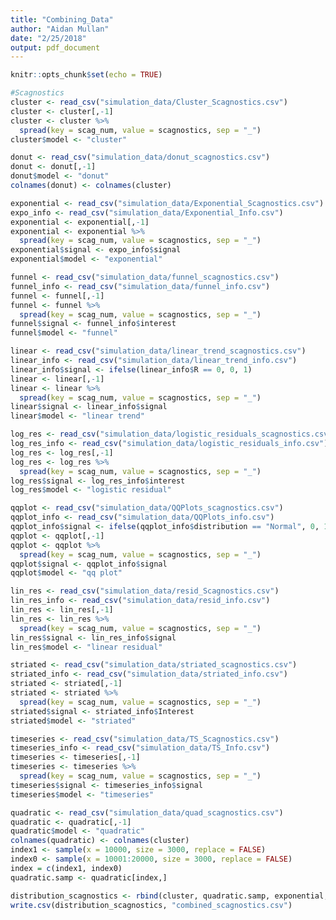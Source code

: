 ```yaml
---
title: "Combining_Data"
author: "Aidan Mullan"
date: "2/25/2018"
output: pdf_document
---
```


```r
knitr::opts_chunk$set(echo = TRUE)
```

```r
#Scagnostics
cluster <- read_csv("simulation_data/Cluster_Scagnostics.csv")
cluster <- cluster[,-1]
cluster <- cluster %>%
  spread(key = scag_num, value = scagnostics, sep = "_")
cluster$model <- "cluster"

donut <- read_csv("simulation_data/donut_scagnostics.csv")
donut <- donut[,-1]
donut$model <- "donut"
colnames(donut) <- colnames(cluster)

exponential <- read_csv("simulation_data/Exponential_Scagnostics.csv")
expo_info <- read_csv("simulation_data/Exponential_Info.csv")
exponential <- exponential[,-1]
exponential <- exponential %>%
  spread(key = scag_num, value = scagnostics, sep = "_")
exponential$signal <- expo_info$signal
exponential$model <- "exponential"

funnel <- read_csv("simulation_data/funnel_scagnostics.csv")
funnel_info <- read_csv("simulation_data/funnel_info.csv")
funnel <- funnel[,-1]
funnel <- funnel %>%
  spread(key = scag_num, value = scagnostics, sep = "_")
funnel$signal <- funnel_info$interest
funnel$model <- "funnel"

linear <- read_csv("simulation_data/linear_trend_scagnostics.csv")
linear_info <- read_csv("simulation_data/linear_trend_info.csv")
linear_info$signal <- ifelse(linear_info$R == 0, 0, 1)
linear <- linear[,-1]
linear <- linear %>%
  spread(key = scag_num, value = scagnostics, sep = "_")
linear$signal <- linear_info$signal
linear$model <- "linear trend"

log_res <- read_csv("simulation_data/logistic_residuals_scagnostics.csv")
log_res_info <- read_csv("simulation_data/logistic_residuals_info.csv")
log_res <- log_res[,-1]
log_res <- log_res %>%
  spread(key = scag_num, value = scagnostics, sep = "_")
log_res$signal <- log_res_info$interest
log_res$model <- "logistic residual"

qqplot <- read_csv("simulation_data/QQPlots_scagnostics.csv")
qqplot_info <- read_csv("simulation_data/QQPlots_info.csv")
qqplot_info$signal <- ifelse(qqplot_info$distribution == "Normal", 0, 1)
qqplot <- qqplot[,-1]
qqplot <- qqplot %>%
  spread(key = scag_num, value = scagnostics, sep = "_")
qqplot$signal <- qqplot_info$signal
qqplot$model <- "qq plot"

lin_res <- read_csv("simulation_data/resid_Scagnostics.csv")
lin_res_info <- read_csv("simulation_data/resid_info.csv")
lin_res <- lin_res[,-1]
lin_res <- lin_res %>%
  spread(key = scag_num, value = scagnostics, sep = "_")
lin_res$signal <- lin_res_info$signal
lin_res$model <- "linear residual"

striated <- read_csv("simulation_data/striated_scagnostics.csv")
striated_info <- read_csv("simulation_data/striated_info.csv")
striated <- striated[,-1]
striated <- striated %>%
  spread(key = scag_num, value = scagnostics, sep = "_")
striated$signal <- striated_info$Interest
striated$model <- "striated"

timeseries <- read_csv("simulation_data/TS_Scagnostics.csv")
timeseries_info <- read_csv("simulation_data/TS_Info.csv")
timeseries <- timeseries[,-1]
timeseries <- timeseries %>%
  spread(key = scag_num, value = scagnostics, sep = "_")
timeseries$signal <- timeseries_info$signal
timeseries$model <- "timeseries"

quadratic <- read_csv("simulation_data/quad_scagnostics.csv")
quadratic <- quadratic[,-1]
quadratic$model <- "quadratic"
colnames(quadratic) <- colnames(cluster)
index1 <- sample(x = 10000, size = 3000, replace = FALSE)
index0 <- sample(x = 10001:20000, size = 3000, replace = FALSE)
index = c(index1, index0)
quadratic.samp <- quadratic[index,]
```

```r
distribution_scagnostics <- rbind(cluster, quadratic.samp, exponential, funnel, linear, striated)
write.csv(distribution_scagnostics, "combined_scagnostics.csv")
```





